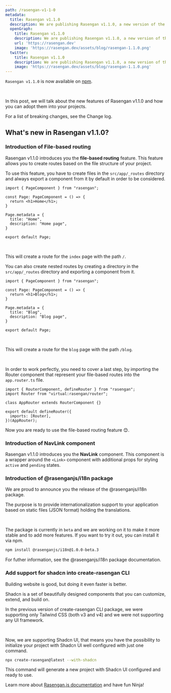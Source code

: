 ```yaml
---
path: /rasengan-v1-1-0
metadata: 
  title: Rasengan v1.1.0
  description: We are publishing Rasengan v1.1.0, a new version of the framework that introduces you the file-based routing feature.
  openGraph:
    title: Rasengan v1.1.0
    description: We are publishing Rasengan v1.1.0, a new version of the framework that introduces you the file-based routing feature.
    url: 'https://rasengan.dev'
    image: 'https://rasengan.dev/assets/blog/rasengan-1.1.0.png'
  twitter:
    title: Rasengan v1.1.0
    description: We are publishing Rasengan v1.1.0, a new version of the framework that introduces you the file-based routing feature.
    image: 'https://rasengan.dev/assets/blog/rasengan-1.1.0.png'
---
```



<BlogDetailsHeader />

`Rasengan v1.1.0` is now available on [npm](https://www.npmjs.com/package/rasengan).

<br />

In this post, we will talk about the new features of Rasengan v1.1.0 and how you can adopt them into your projects.

For a list of breaking changes, see the Change log.

## What's new in Rasengan v1.1.0?

### Introduction of File-based routing

Rasengan v1.1.0 introduces you the <Link to="/docs/routing/file-based-routing">**file-based routing**</Link> feature. This feature allows you to create routes based on the file structure of your project.
<br />

To use this feature, you have to create files in the `src/app/_routes` directory and always export a component from it by default in order to be considered.

```tsx title="src/app/_routes/index.page.tsx" showLineNumbers
import { PageComponent } from "rasengan";

const Page: PageComponent = () => {
  return <h1>Home</h1>;
}

Page.metadata = {
  title: "Home",
  description: "Home page",
}

export default Page;
```
<br />

This will create a route for the `index` page with the path `/`.
<br />

You can also create nested routes by creating a directory in the `src/app/_routes` directory and exporting a component from it.
```tsx title="src/app/_routes/blog/index.page.tsx" showLineNumbers
import { PageComponent } from "rasengan";

const Page: PageComponent = () => {
  return <h1>Blog</h1>;
}

Page.metadata = {
  title: "Blog",
  description: "Blog page",
}

export default Page;
```
<br />

This will create a route for the `blog` page with the path `/blog`.

<br />

In order to work perfectly, you need to cover a last step, by importing the Router component that represent your file-based routes into the `app.router.ts` file.

```tsx title="src/app/app.router.ts" showLineNumbers {2,7}
import { RouterComponent, defineRouter } from "rasengan";
import Router from "virtual:rasengan/router";

class AppRouter extends RouterComponent {}

export default defineRouter({
  imports: [Router],
})(AppRouter);
```

Now you are ready to use the file-based routing feature 😊.

<AlertWithLink 
  status="info"
  title="Learn more about File-based routing"
  link="/docs/routing/file-based-routing"
/>

### Introduction of NavLink component

Rasengan v1.1.0 introduces you the <Link to="/docs/api-reference/components/navlink">**NavLink**</Link> component. This component is a wrapper around the `<Link>` component with additional props for styling `active` and `pending` states.


### Introduction of @rasenganjs/i18n package

We are proud to announce you the release of the <Link to="/packages/i18n">@rasenganjs/i18n</Link> package.

The purpose is to provide internationalization support to your application based on static files (JSON format) holding the translations.

<br />

The package is currently in `beta` and we are working on it to make it more stable and to add more features. If you want to try it out, you can install it via npm.

```bash title="Terminal"
npm install @rasenganjs/i18n@1.0.0-beta.3
```

For futher information, see the <Link to="/packages/i18n">@rasenganjs/i18n</Link> package documentation.

### Add support for shadcn into create-rasengan CLI

Building website is good, but doing it even faster is better.

<Link to="https://ui.shadcn.com" target="_blank">Shadcn</Link> is a set of beautifully designed components that you can customize, extend, and build on.

<br />

In the previous version of <Link to="/packages/create-rasengan">create-rasengan CLI</Link> package, we were supporting only Tailwind CSS (both v3 and v4) and we were not supporting any UI framework.

<br />

Now, we are supporting Shadcn UI, that means you have the possibility to initialize your project with Shadcn UI well configured with just one command.

```bash title="Terminal"
npx create-rasengan@latest --with-shadcn
```

This command will generate a new project with Shadcn UI configured and ready to use.

<AlertWithLink 
  status="info"
  title="Learn more about this feature"
  link="/packages/create-rasengan#with-shadcn-(--with-shadcn)"
/>

Learn more about [Rasengan.js documentation](/docs/getting-started/introduction) and have fun Ninja!